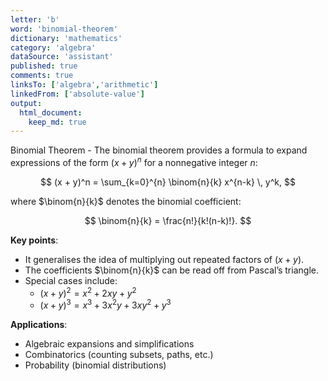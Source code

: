 ```yaml
---
letter: 'b'
word: 'binomial-theorem'
dictionary: 'mathematics'
category: 'algebra'
dataSource: 'assistant'
published: true
comments: true
linksTo: ['algebra','arithmetic']
linkedFrom: ['absolute-value']
output:
  html_document:
    keep_md: true
---
```




<a id="binomial-theorem">Binomial Theorem</a> - The binomial theorem provides a formula to expand expressions of the form $(x + y)^n$ for a nonnegative integer $n$:

$$
(x + y)^n = \sum_{k=0}^{n} \binom{n}{k} x^{n-k} \, y^k,
$$

where $\binom{n}{k}$ denotes the binomial coefficient:

$$
\binom{n}{k} = \frac{n!}{k!(n-k)!}.
$$

**Key points**:
- It generalises the idea of multiplying out repeated factors of $(x + y)$.
- The coefficients $\binom{n}{k}$ can be read off from Pascal’s triangle.
- Special cases include:
  - $(x + y)^2 = x^2 + 2xy + y^2$
  - $(x + y)^3 = x^3 + 3x^2y + 3xy^2 + y^3$

**Applications**:
- Algebraic expansions and simplifications
- Combinatorics (counting subsets, paths, etc.)
- Probability (binomial distributions)

